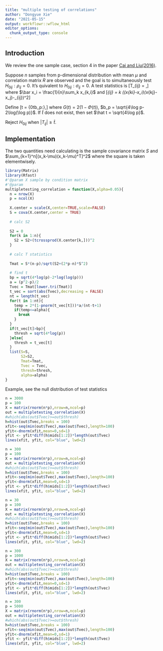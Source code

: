 ```yaml
---
title: "multiple testing of correlations"
author: "Dongyue Xie"
date: "2021-05-15"
output: workflowr::wflow_html
editor_options:
  chunk_output_type: console
---
```


## Introduction

We review the one sample case, section 4 in the paper [Cai and Liu(2016)](https://www.tandfonline.com/doi/abs/10.1080/01621459.2014.999157).

Suppose $n$ samples from p-dimensional distribution with mean $\mu$ and correlation matrix $R$ are observed and the goal is to simultaneously test $H_{0ij}:\rho_{ij} = 0$. It's quivalent to $H_{0ij}:\sigma_{ij} = 0$. A test statistics is 
\[T_{ij} = \frac{\sum_{k=1}^n (x_{ki}-\bar x_i)(x_{kj}-\bar x_j)}{\sqrt{n\hat\theta_{ij}}},\]
where $\bar x_i = \frac{1}{n}\sum_k x_{k,i}$ and 
\[\hat\theta_{ij} = \frac{1}{n}\sum_k ((x_{ki}-\bar x_i)(x_{kj}-\bar x_j)-\hat\sigma_{ij})^2\]

Define 
\[\hat t = \inf\{0\leq t\leq b_p:\frac{G(t)(p^2-p)/2}{\max\{\sum_{i<j} I(|T_{ij}\geq t|),1\}}\},\]
where $G(t) = 2(1-\Phi(t))$, $b_p = \sqrt{4\log p-2\log(\log p)}$. If $\hat t$ does not exist, then set $\hat t = \sqrt{4\log p}$.

Reject $H_{0ij}$ when $|T_{ij}|\geq \hat t$. 

## Implementation

The two quantities need calculating is the sample covariance matrix $S$ and $\sum_{k=1}^n[(x_k-\mu)(x_k-\mu)^T]^2$ where the square is taken elementwisely.

```r
library(Matrix)
library(Rfast)
#'@param X sample by condition matrix
#'@param 
multipletesting_correlation = function(X,alpha=0.05){
  n = nrow(X)
  p = ncol(X)
  
  X.center = scale(X,center=TRUE,scale=FALSE)
  S = cova(X.center,center = TRUE)
  
  # calc S2
  
  S2 = 0
  for(k in 1:n){
    S2 = S2+(tcrossprod(X.center[k,]))^2
  }
  
  # calc T statistics
  
  Tmat = S*(n-p)/sqrt(S2+(2*p-n)*S^2)
  
  # find t
  bp = sqrt(4*log(p)-2*log(log(p)))
  a = (p^2-p)/2
  Tvec = Tmat[lower.tri(Tmat)]
  t_vec = sort(abs(Tvec),decreasing = FALSE)
  nt = length(t_vec)
  for(t in 1:nt){
    temp = 2*(1-pnorm(t_vec[t]))*a/(nt-t+1)
    if(temp<=alpha){
      break
    }
  }
  if(t_vec[t]>bp){
    thresh = sqrt(4*log(p))
  }else{
    thresh = t_vec[t]
  }
  list(S=S,
       S2=S2,
       Tmat=Tmat,
       Tvec = Tvec,
       thresh=thresh,
       alpha=alpha)
}


```


Example, see the null distribution of test statistics

```r
n = 3000
p = 100
X = matrix(rnorm(n*p),nrow=n,ncol=p)
out = multipletesting_correlation(X)
#which(abs(out$Tvec)>=out$thresh)
h=hist(out$Tvec,breaks = 100)
xfit<-seq(min(out$Tvec),max(out$Tvec),length=100)
yfit<-dnorm(xfit,mean=0,sd=1)
yfit <- yfit*diff(h$mids[1:2])*length(out$Tvec)
lines(xfit, yfit, col="blue", lwd=2)
```


```r
n = 300
p = 100
X = matrix(rnorm(n*p),nrow=n,ncol=p)
out = multipletesting_correlation(X)
#which(abs(out$Tvec)>=out$thresh)
h=hist(out$Tvec,breaks = 100)
xfit<-seq(min(out$Tvec),max(out$Tvec),length=100)
yfit<-dnorm(xfit,mean=0,sd=1)
yfit <- yfit*diff(h$mids[1:2])*length(out$Tvec)
lines(xfit, yfit, col="blue", lwd=2)
```

```r
n = 30
p = 100
X = matrix(rnorm(n*p),nrow=n,ncol=p)
out = multipletesting_correlation(X)
#which(abs(out$Tvec)>=out$thresh)
h=hist(out$Tvec,breaks = 100)
xfit<-seq(min(out$Tvec),max(out$Tvec),length=100)
yfit<-dnorm(xfit,mean=0,sd=1)
yfit <- yfit*diff(h$mids[1:2])*length(out$Tvec)
lines(xfit, yfit, col="blue", lwd=2)
```






```r
n = 300
p = 1000
X = matrix(rnorm(n*p),nrow=n,ncol=p)
out = multipletesting_correlation(X)
#which(abs(out$Tvec)>=out$thresh)
h=hist(out$Tvec,breaks = 100)
xfit<-seq(min(out$Tvec),max(out$Tvec),length=100)
yfit<-dnorm(xfit,mean=0,sd=1)
yfit <- yfit*diff(h$mids[1:2])*length(out$Tvec)
lines(xfit, yfit, col="blue", lwd=2)
```


```r
n = 300
p = 5000
X = matrix(rnorm(n*p),nrow=n,ncol=p)
out = multipletesting_correlation(X)
#which(abs(out$Tvec)>=out$thresh)
h=hist(out$Tvec,breaks = 100)
xfit<-seq(min(out$Tvec),max(out$Tvec),length=100)
yfit<-dnorm(xfit,mean=0,sd=1)
yfit <- yfit*diff(h$mids[1:2])*length(out$Tvec)
lines(xfit, yfit, col="blue", lwd=2)
```


